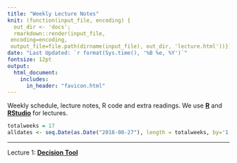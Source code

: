 ```yaml
---
title: "Weekly Lecture Notes"
knit: (function(input_file, encoding) {
  out_dir <- 'docs';
  rmarkdown::render(input_file,
 encoding=encoding,
 output_file=file.path(dirname(input_file), out_dir, 'lecture.html'))})
date: "Last Updated: `r format(Sys.time(), '%B %e, %Y')`"
fontsize: 12pt
output: 
  html_document:
    includes:
      in_header: "favicon.html"
---
```


Weekly schedule, lecture notes, R code and extra readings. We use [**R**](https://www.r-project.org/){target='_blank'} and [**RStudio**](https://www.rstudio.com/){target='_blank'} for lectures. 

```r
totalweeks = 17
alldates <- seq.Date(as.Date("2018-08-27"), length = totalweeks, by='1 weeks')
```

***
Lecture 1: [**Decision Tool**](https://github.com/HongfeiUconn/Teaching/blob/master/Operations%20Management/Lecture%20Notes/Chapter%201.%20Decision.pdf){target='_blank'}